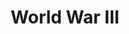 ---
title: World War III
description: Game interface built with Coherent Gameface
startYear: 2022
endYear: 2023
fixedImages: [[https://source.unsplash.com/random?fox, "fox running in snow"]]
class: bleed-primary-950
draft: false
---